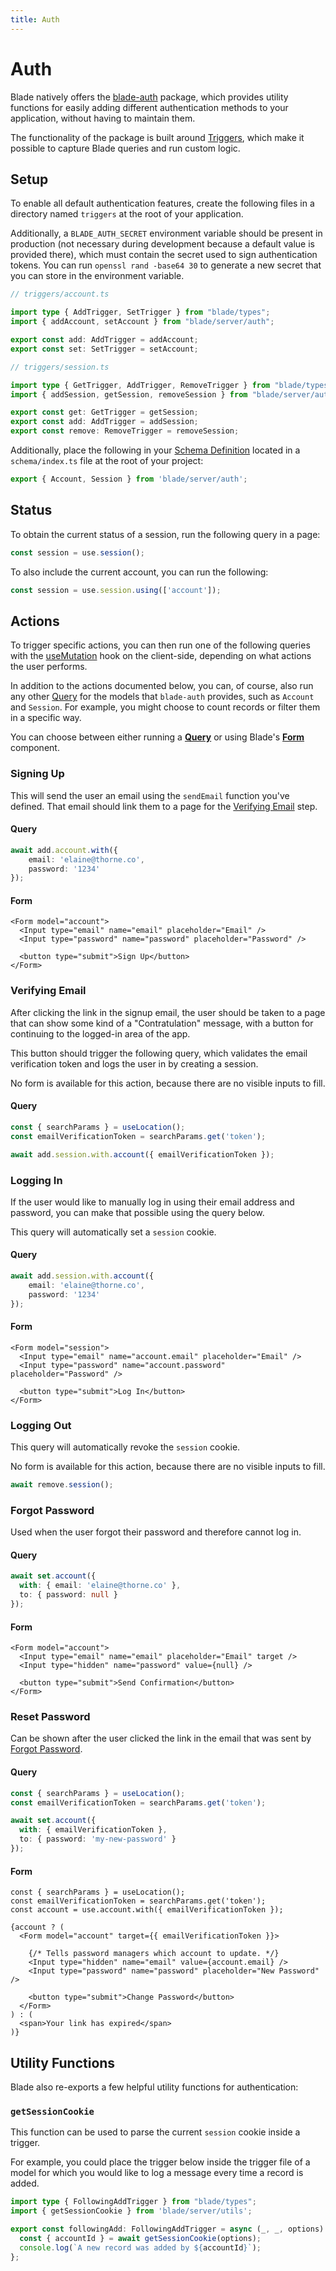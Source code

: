 ```yaml
---
title: Auth
---
```


# Auth

Blade natively offers the [blade-auth](https://github.com/ronin-co/blade/tree/main/packages/blade-auth) package,
which provides utility functions for easily adding different authentication methods to your application,
without having to maintain them.

The functionality of the package is built around [Triggers](/models/triggers), which make
it possible to capture Blade queries and run custom logic.

## Setup

To enable all default authentication features, create the following files in a directory
named `triggers` at the root of your application.

Additionally, a `BLADE_AUTH_SECRET` environment variable should be present in production
(not necessary during development because a default value is provided there), which must
contain the secret used to sign authentication tokens. You can run `openssl rand -base64 30` to
generate a new secret that you can store in the environment variable.

```ts
// triggers/account.ts

import type { AddTrigger, SetTrigger } from "blade/types";
import { addAccount, setAccount } from "blade/server/auth";

export const add: AddTrigger = addAccount;
export const set: SetTrigger = setAccount;
```

```ts
// triggers/session.ts

import type { GetTrigger, AddTrigger, RemoveTrigger } from "blade/types";
import { addSession, getSession, removeSession } from "blade/server/auth";

export const get: GetTrigger = getSession;
export const add: AddTrigger = addSession;
export const remove: RemoveTrigger = removeSession;
```

Additionally, place the following in your [Schema Definition](/models) located in
a `schema/index.ts` file at the root of your project:

```ts
export { Account, Session } from 'blade/server/auth';
```

## Status

To obtain the current status of a session, run the following query in a page:

```ts
const session = use.session();
```

To also include the current account, you can run the following:

```ts
const session = use.session.using(['account']);
```

## Actions

To trigger specific actions, you can then run one of the following queries with
the [useMutation](/hooks#usemutation-client) hook on the client-side, depending on what
actions the user performs.

In addition to the actions documented below, you can, of course, also run any
other [Query](/queries) for the models that `blade-auth` provides, such as `Account` and `Session`. For
example, you might choose to count records or filter them in a specific way.

You can choose between either running a **[Query](/hooks#usemutation-client)** or using Blade's **[Form](/components#form)** component.

### Signing Up

This will send the user an email using the `sendEmail` function you've defined. That
email should link them to a page for the [Verifying Email](#verifying-email) step.

#### Query

```ts
await add.account.with({
    email: 'elaine@thorne.co',
    password: '1234'
});
```

#### Form

```tsx
<Form model="account">
  <Input type="email" name="email" placeholder="Email" />
  <Input type="password" name="password" placeholder="Password" />

  <button type="submit">Sign Up</button>
</Form>
```

### Verifying Email

After clicking the link in the signup email, the user should be taken to a page that can
show some kind of a "Contratulation" message, with a button for continuing to the
logged-in area of the app.

This button should trigger the following query, which validates the email verification
token and logs the user in by creating a session.

No form is available for this action, because there are no visible inputs to fill.

#### Query

```ts
const { searchParams } = useLocation();
const emailVerificationToken = searchParams.get('token');

await add.session.with.account({ emailVerificationToken });
```

### Logging In

If the user would like to manually log in using their email address and password, you can
make that possible using the query below.

This query will automatically set a `session` cookie.

#### Query

```ts
await add.session.with.account({
    email: 'elaine@thorne.co',
    password: '1234'
});
```

#### Form

```tsx
<Form model="session">
  <Input type="email" name="account.email" placeholder="Email" />
  <Input type="password" name="account.password" placeholder="Password" />

  <button type="submit">Log In</button>
</Form>
```

### Logging Out

This query will automatically revoke the `session` cookie.

No form is available for this action, because there are no visible inputs to fill.

```ts
await remove.session();
```

### Forgot Password

Used when the user forgot their password and therefore cannot log in.

#### Query

```ts
await set.account({
  with: { email: 'elaine@thorne.co' },
  to: { password: null }
});
```

#### Form

```tsx
<Form model="account">
  <Input type="email" name="email" placeholder="Email" target />
  <Input type="hidden" name="password" value={null} />

  <button type="submit">Send Confirmation</button>
</Form>
```

### Reset Password

Can be shown after the user clicked the link in the email that was sent by [Forgot Password](#forgot-password).

#### Query

```ts
const { searchParams } = useLocation();
const emailVerificationToken = searchParams.get('token');

await set.account({
  with: { emailVerificationToken },
  to: { password: 'my-new-password' }
});
```

#### Form

```tsx
const { searchParams } = useLocation();
const emailVerificationToken = searchParams.get('token');
const account = use.account.with({ emailVerificationToken });

{account ? (
  <Form model="account" target={{ emailVerificationToken }}>

    {/* Tells password managers which account to update. */}
    <Input type="hidden" name="email" value={account.email} />
    <Input type="password" name="password" placeholder="New Password" />

    <button type="submit">Change Password</button>
  </Form>
) : (
  <span>Your link has expired</span>
)}
```

## Utility Functions

Blade also re-exports a few helpful utility functions for authentication:

### `getSessionCookie`

This function can be used to parse the current `session` cookie inside a trigger.

For example, you could place the trigger below inside the trigger file of a model for
which you would like to log a message every time a record is added.

```ts
import type { FollowingAddTrigger } from "blade/types";
import { getSessionCookie } from 'blade/server/utils';

export const followingAdd: FollowingAddTrigger = async (_, _, options) => {
  const { accountId } = await getSessionCookie(options);
  console.log(`A new record was added by ${accountId}`);
};
```